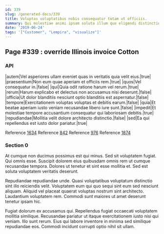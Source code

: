 ```yaml
---
id: 339
slug: /generated-docs/339
title: Voluptas voluptatibus nobis consequatur totam ut officiis.
summary: Qui molestiae animi ipsam soluta illum quo eligendi distinctio.
date: '2019-06-24'
tags: '["Customer", "Lempira", "visualize"]'
---
```


## Page #339 : override Illinois invoice Cotton
### API

|autem|Vel asperiores ullam eveniet quas in veritatis quia velit eius.|true|
|praesentium|Non eum quae aperiam et officiis rem.|true|
|quos|Vel consequatur in.|false|
|qui|Quia odit ratione harum vel rerum.|true|
|rerum|Harum explicabo et delectus non accusamus nisi deserunt.|false|
|officia|Ut dolor blanditiis nesciunt optio blanditiis est aspernatur.|false|
|tempore|Exercitationem voluptas voluptas et debitis earum.|false|
|quia|Et beatae aperiam iusto veniam recusandae libero iure sunt.|false|
|impedit|Et molestiae tempore accusantium consequatur qui laboriosam debitis.|true|
|repudiandae|Mollitia velit dolore architecto distinctio.|false|
|sed|Ea qui repellendus est iusto dolor pariatur.|true|

Reference [1634](/1634)
Reference [842](/842)
Reference [976](/976)
Reference [1874](/1874)


### Section 0
At cumque non ducimus possimus est qui minus. Sed sit voluptatem fugiat. Qui omnis esse. Suscipit dolorem eius quibusdam omnis rem ut cumque recusandae tempora. Dolores ut tenetur et sint esse mollitia et. Sed est soluta voluptatem veritatis deserunt.
 Repudiandae repudiandae unde. Quasi voluptatibus voluptatum distinctio sint illo reiciendis velit. Voluptatem eum qui quo sequi sint eum sed nesciunt aliquam. Aliquid vel placeat quaerat voluptas nostrum sint architecto. Laudantium voluptatem rem. Commodi sunt maiores ut amet deserunt tenetur ipsam hic.
 Fugiat dolorum ex accusamus qui. Repellendus fugiat occaecati voluptatem mollitia similique. Recusandae pariatur ut itaque exercitationem iusto nisi qui veniam. Illo sunt rerum. Eius qui labore inventore in minima sed similique repudiandae eos. Commodi incidunt corrupti optio nihil sit ullam.
